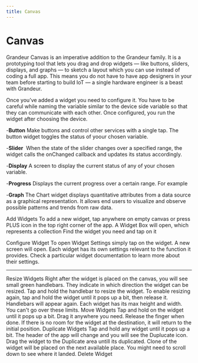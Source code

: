 ```yaml
---
title: Canvas
---
```


# Canvas

Grandeur Canvas is an imperative addition to the Grandeur family. It is a prototyping tool that lets you drag and drop widgets — like buttons, sliders, displays, and graphs — to sketch a layout which you can use instead of coding a full app. This means you do not have to have app designers in your team before starting to build IoT — a single hardware engineer is a beast with Grandeur.

Once you’ve added a widget you need to configure it. You have to be careful while naming the variable similar to the device side variable so that they can communicate with each other. Once configured, you run the widget after choosing the device.

-**Button**
Make buttons and control other services with a single tap. The button widget toggles the status of yoour chosen variable.

-**Slider**
 When the state of the slider changes over a specified range, the widget calls the onChanged callback and updates its status accordingly. 

-**Display** 
A screen to display the current status of any of your chosen variable.

-**Progress** 
Displays the current progress over a certain range. For example 

-**Graph** 
The Chart widget displays quantitative attributes from a data source as a graphical representation. It allows end users to visualize and observe possible patterns and trends from raw data.




Add Widgets
To add a new widget, tap anywhere on empty canvas or press PLUS icon in the top right corner of the app.
A Widget Box will open, which represents a collection
Find the widget you need and tap on it

Configure Widget
To open Widget Settings simply tap on the widget. A new screen will open. Each widget has its own settings relevant to the function it provides.
Check a particular widget documentation to learn more about their settings.
****
Resize Widgets
Right after the widget is placed on the canvas, you will see small green handlebars. They indicate in which direction the widget can be resized. Tap and hold the handlebar to resize the widget.
To enable resizing again, tap and hold the widget until it pops up a bit, then release it. Handlebars will appear again.
Each widget has its max height and width. You can't go over these limits.
Move Widgets
Tap and hold on the widget until it pops up a bit. 
Drag it anywhere you need. Release the finger when done.
If there is no room for the widget at the destination, it will return to the initial position.
Duplicate Widgets
Tap and hold any widget until it pops up a bit. 
The header of the app will change and you will see the Duplucate icon. 
Drag the widget to the Duplicate area untill its duplicated. 
Clone of the widget will be placed on the next available place. You might need to scroll down to see where it landed.
Delete Widget


